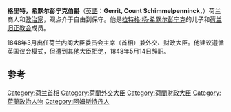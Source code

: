 {{Infobox officeholder
| name            = 格里特·希默尔彭宁克
| image           = Gerrit_Schimmelpenninck.jpg
| imagesize       = 255px
| office1         = [[荷兰首相|荷兰首相]]
| monarch1        = [[威廉二世_(荷兰)|威廉二世]]
| term_start1     = 1848年3月
| term_end1       = 1848年5月17日
| predecessor1    = 无 (职务建立)
| successor1      = [[雅各布·德·肯珀内尔|雅各布·德·肯珀内尔]]
| birth_date      = {{Birth date|1794|2|25|df=y}}
| birth_place     = [[荷兰|荷兰]][[阿姆斯特丹|阿姆斯特丹]]
| death_date      = {{Death date and age|1863|10|4|1794|2|25|df=y}}
| death_place     = [[荷兰|荷兰]][[阿纳姆|阿纳姆]](Arnhem)
| birthname       = Gerrit Schimmelpenninck
| nationality     = [[荷兰|荷兰]]
| party           = 温和自由派 / 保守派 <small>(不是政党)</small>
| spouse          = Henriëtte Euphemia Johanna Stulen <small>(m. 1815, d. 1816)</small> <br> Johanna Philippina Frederica Carolina Constantina, barones of Knobelsdorff <small>(m. 1819, d. 1852)</small> <br> Louise Charlotte Jeannette van Schuylenburch <small>(m. 1855)</small>
| residence       = 
| alma_mater      = 
| occupation      = [[政治家|政治家]]、[[公务员|公务员]]、商人
| religion        = [[归正宗|荷兰归正教会]]
| signature       = 
| website         = 
}}

'''格里特，希默尔彭宁克伯爵'''（[[英語|英語]]：'''Gerrit, Count Schimmelpenninck'''，{{bd|1794年|2月25日|1863年|10月4日}}）荷兰商人和[[政治家|政治家]]，观点介于自由到保守。他是[[拉特格·扬·希默尔彭宁克|拉特格·扬·希默尔彭宁克]]的儿子和[[归正宗|荷兰归正教会]]成员。

1848年3月出任荷兰内阁大臣委员会主席（首相）兼外交、财政大臣。他建议遵循英国议会模式，但遭到其他大臣拒绝，1848年5月14日辞职。

==参考==
{{1911}}

{{DEFAULTSORT:Schimmelpenninck, Gerrit}}

[[Category:荷兰首相|Category:荷兰首相]]
[[Category:荷蘭外交大臣|Category:荷蘭外交大臣]]
[[Category:荷蘭財政大臣|Category:荷蘭財政大臣]]
[[Category:荷蘭政治人物|Category:荷蘭政治人物]]
[[Category:阿姆斯特丹人|Category:阿姆斯特丹人]]